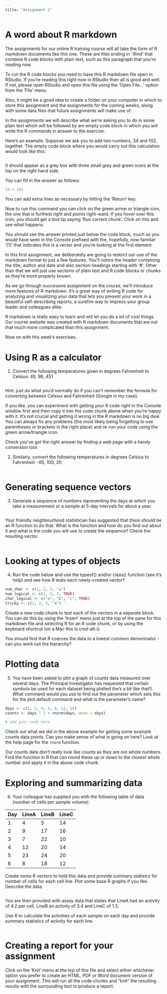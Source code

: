 ```yaml
---
title: "Assignment 1"
---
```


# A word about R markdown

The assignments for our online R training course will all take the form of R
markdown documents like this one. These are files ending in '.Rmd' that combine
R code blocks with plain text, such as this paragraph that you're reading now.

To run the R code blocks you need to have this R markdown file open in RStudio.
If you're reading this right now in RStudio then all is good and well. If not,
please open RStudio and open this file using the 'Open File...' option from the
'File' menu.

Also, it might be a good idea to create a folder on your computer in which to
store this assignment and the assignments for the coming weeks, along with some
data files that future assignments will make use of.

In the assignments we will describe what we're asking you to do in some plain
text which will be followed by am empty code block in which you will write the
R commands in answer to the exercise.

Here's an example. Suppose we ask you to add two numbers, 34 and 102, together.
The empty code block where you would carry out this calculation would look like
this:

```r

```

It should appear as a grey box with three small grey and green icons at the top
on the right hand side.

You can fill in the answer as follows:

```r
34 + 102
```

You can add extra lines as necessary by hitting the 'Return' key.

Now to run this command you can click on the green arrow or triangle icon, the
one that is furthest right and points right-ward. If you hover over this icon,
you should get a tool tip saying 'Run current chunk'. Click on this and see what
happens.

You should see the answer printed just below the code block, much as you would
have seen in the Console prefixed with the, hopefully, now familiar '[1]' that
indicates this is a vector and you're looking at the first element.

In this first assignment, we deliberately are going to restrict our use of the
markdown format to just a few features. You'll notice the header containing the
title, author and date and also section headings starting with '#'. Other than
that we will just use sections of plain text and R code blocks or chunks as
they're more properly known.

As we go through successive assignment on the course, we'll introduce more
features of R markdown. It's a great way of writing R code for analyzing and
visualizing your data that lets you present your work in a beautiful
self-describing reports, a surefire way to impress your group leader and
colleagues alike.

R markdown is really easy to learn and will let you do a lot of cool things.
Our course website was created with R markdown documents that are not that
much more complicated than this assignment.

Now on with this week's exercises.

# Using R as a calculator

1. Convert the following temperatures given in degrees Fahrenheit to Celsius:
45, 96, 451

```r

```

Hint: just do what you'd normally do if you can't remember the formula for
converting between Celsius and Fahrenheit (Google in my case).

If you like, you can experiment with getting your R code right in the Console
window first and then copy it into the code chunk above when you're happy with
it. It's not crucial and getting it wrong in the R markdown is no big deal.
You can always fix any problems (the most likely being forgetting to use
parentheses or brackets in the right place) and re-run your code using the
green arrow/triangle icon.

Check you've got the right answer by finding a web page with a handy
conversion tool.

2. Similarly, convert the following temperatures in degrees Celsius to
Fahrenheit: -65, 100, 20

```r

```

# Generating sequence vectors

3. Generate a sequence of numbers representing the days at which you take a
measurement or a sample at 5-day intervals for about a year.

```r

```

Your friendly neighbourhood statistician has suggested that there should be an R
function to do that. What is the function and how do you find out about it and
what is the code you will use to create the sequence? Check the resulting vector.

```r

```

# Looking at types of objects

4. Run the code below and use the typeof() and/or class() function (see it's
help) and see how R teats each newly-created vector?

```r
num_char <- c(1, 2, 3, "a")
num_logical <- c(1, 2, 3, TRUE)
char_logical <- c("a", "b", "c", TRUE)
tricky <- c(1, 2, 3, "4")
```

Create a new code chunk to test each of the vectors in a separate block. You
can do this by using the 'Insert' menu just at the top of the pane for this
markdown file and selecting R for an R code chunk, or by using the keyboard
shortcut (on a Mac this is cmd-alt-i).

You should find that R coerces the data to a lowest common denominator - can you
work out the hierarchy?

# Plotting data

5. You have been asked to plot a graph of counts data measured over several
days. The Principal Investigator has requested that certain symbols be used for
each dataset being plotted (he's a bit like that!). What command would you use
to find out the parameter which sets this for the plot.default command and what
is the parameter's name?

```r
days <- c(1, 2, 4, 6, 8, 12, 16)
counts <- days ^ 2 + rnorm(days, mean = days)

# add your code here

```

Check out what we did in the above example for getting some example counts
data points. Can you make sense of what is going on here? Look at the help
page for the `rnorm` function.

Our counts data don't really look like counts as they are not whole numbers.
Find the function in R that can round these up or down to the closest whole
number and apply it in the above code chunk.

# Exploring and summarizing data

6) Your colleague has supplied you with the following table of data (number of
cells per sample volume):

| Day | LineA | LineB | LineC |
| --- | ----- | ----- | ----- |
|  1  |    4  |    5  |   14  |
|  2  |    9  |   17  |   16  |
|  3  |    7  |   22  |   10  |
|  4  |   12  |   20  |   14  |
|  5  |   23  |   24  |   20  |
|  6  |    8  |   18  |   12  |

Create some R vectors to hold this data and provide summary statisics for number
of cells for each cell line. Plot some base R graphs if you like. Describe the
data.

```r

```

You are then provided with assay data that states that LineA had an activity of
4.2 per cell, LineB an activity of 3.4 and LineC of 1.3.

Use R to calculate the activities of each sample on each day and provide summary
statistics of activity for each line.

```r

```

# Creating a report for your assignment

Click on the 'Knit' menu at the top of this file and select either whichever
option you prefer to create an HTML, PDF or Word document version of your
assignment. This will run all the code chunks and "knit" the resulting
results with the surrounding text to produce a report.
